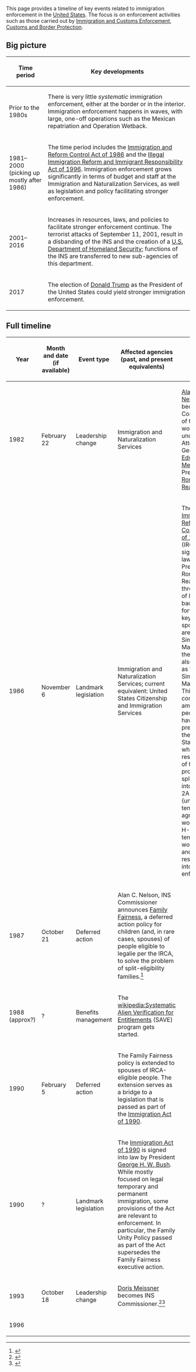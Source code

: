 This page provides a timeline of key events related to immigration enforcement in the [[wikipedia:United States|United States]]. The focus is on enforcement activities such as those carried out by [[wikipedia:U.S. Immigration and Customs Enforcement|Immigration and Customs Enforcement]], [[wikipedia:U.S. Customs and Border Protection|Customs and Border Protection]].

== Big picture ==

{| class="wikitable sortable"
! Time period !! class="unsortable" | Key developments
|-
| Prior to the 1980s || There is very little ''systematic'' immigration enforcement, either at the border or in the interior. Immigration enforcement happens in waves, with large, one-off operations such as the Mexican repatriation and Operation Wetback.
|-
| 1981–2000 (picking up mostly after 1986) || The time period includes the [[wikipedia:Immigration Reform and Control Act of 1986|Immigration and Reform Control Act of 1986]] and the [[wikipedia:Illegal Immigration Reform and Immigrant Responsibility Act of 1996|Illegal Immigration Reform and Immigrant Responsibility Act of 1996]]. Immigration enforcement grows significantly in terms of budget and staff at the Immigration and Naturalization Services, as well as legislation and policy facilitating stronger enforcement.
|-
| 2001–2016|| Increases in resources, laws, and policies to facilitate stronger enforcement continue. The terrorist attacks of September 11, 2001, result in a disbanding of the INS and the creation of a [[wikipedia:U.S. Department of Homeland Security|U.S. Department of Homeland Security]]; functions of the INS are transferred to new sub-agencies of this department.
|-
| 2017 || The election of [[wikipedia:Donald Trump|Donald Trump]] as the President of the United States could yield stronger immigration enforcement.
|}

== Full timeline == 

{| class="wikitable sortable"
! Year !! Month and date (if available) !! Event type !! Affected agencies (past, and present equivalents) !! Details
|-
| 1982 || February 22 || Leadership change || Immigration and Naturalization Services || [[wikipedia:Alan C. Nelson|Alan C. Nelson]] becomes the Comissioner of the INS, working under Attorney General [[wikipedia:Edwin Meese|Edwin Meese]] and President [[wikipedia:Ronald Reagan|Ronald Reagan]].
|-
| 1986 || November 6 || Landmark legislation || Immigration and Naturalization Services; current equivalent: United States Citizenship and Immigration Services || The [[wikipedia:Immigration Reform and Control Act of 1986|Immigration Reform and Control Act of 1986]] (IRCA) is signed into law by President Ronald Reagan, after three years of legislative back-and-forth. The key sponsores are Alan Simpson and Mazzoli, so the act is also known as the Simpson–Mazzoli Act. This combines an amnesty for people who have been present in the United States for a while, a restructuring of the H-2 program splitting it into the H-2A (unlimited temporary agricultural workers) and H-2B (other temporary workers), and more resources into enforcement.
|-
| 1987 || October 21 || Deferred action || Alan C. Nelson, INS Commissioner announces [[wikipedia:User:Vipul/Family Fairness|Family Fairness]], a deferred action policy for children (and, in rare cases, spouses) of people eligible to legalie per the IRCA, to solve the problem of split-eligibility families.<ref name=aic>{{cite web|url = https://www.americanimmigrationcouncil.org/research/reagan-bush-family-fairness-chronological-history|title = Reagan-Bush Family Fairness: A Chronological History|date = December 9, 2014|accessdate = February 5, 2017|publisher = American Immigration Council}}</ref>
|-
| 1988 (approx?) || ? || Benefits management || The [[wikipedia:Systematic Alien Verification for Entitlements]] (SAVE) program gets started.
|-
| 1990 || February 5 || Deferred action || The Family Fairness policy is extended to spouses of IRCA-eligible people. The extension serves as a bridge to a legislation that is passed as part of the [[wikipedia:Immigration Act of 1990|Immigration Act of 1990]].
|-
| 1990 || ? || Landmark legislation || The [[wikipedia:Immigration Act of 1990|Immigration Act of 1990]] is signed into law by President [[wikipedia:George H. W. Bush|George H. W. Bush]]. While mostly focused on legal temporary and permanent immigration, some provisions of the Act are relevant to enforcement. In particular, the Family Unity Policy passed as part of the Act supersedes the Family Fairness executive action.
|-
| 1993 || October 18 || Leadership change || [[Doris Meissner]] becomes INS Commissioner.<ref name=ins>{{cite web|url = https://www.uscis.gov/history-and-genealogy/our-history-19|title = Doris Meissner. Commissioner of Immigration and Naturalization Service, October 18, 1993 - November 18, 2000|accessdate = July 5, 2016|publisher = [[United States Citizenship and Immigration Services]]}}</ref><ref name=nyt-ins-start>{{cite web|url = http://www.nytimes.com/1993/06/19/us/president-chooses-an-expert-to-halt-smuggling-of-aliens.html|title = President Chooses an Expert To Halt Smuggling of Aliens|last = Ifill|first = Gwen|date = June 19, 1993|accessdate = July 5, 2016|publisher = ''[[New York Times]]''}}</ref>
|-
| 1996 || || 
|}
